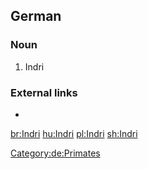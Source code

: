{{also|indri}}
==German==
{{wikipedia|lang=de}}
===Noun===
{{de-noun|m|Indris|Indris}}
# Indri
===External links===
* {{R:Duden}}

[[Category:de:Primates]]

[[br:Indri]]
[[hu:Indri]]
[[pl:Indri]]
[[sh:Indri]]